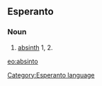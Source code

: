 ==Esperanto==
===Noun===
# [[absinth]] 1, 2.

{{Universala Vortaro}}
[[eo:absinto]]
[[Category:Esperanto language]]